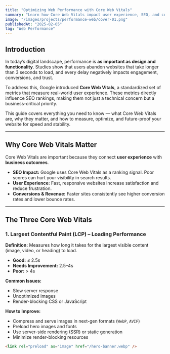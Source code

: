 ```yaml
---
title: "Optimizing Web Performance with Core Web Vitals"
summary: "Learn how Core Web Vitals impact user experience, SEO, and conversions — and discover practical strategies to optimize your website for speed, responsiveness, and stability."
image: "/images/projects/performance-web/cover-01.png"
publishedAt: "2025-02-05"
tag: "Web Performance"
---
```


## Introduction

In today’s digital landscape, performance is **as important as design and functionality**. Studies show that users abandon websites that take longer than 3 seconds to load, and every delay negatively impacts engagement, conversions, and trust.  

To address this, Google introduced **Core Web Vitals**, a standardized set of metrics that measure real-world user experience. These metrics directly influence SEO rankings, making them not just a technical concern but a business-critical priority.  

This guide covers everything you need to know — what Core Web Vitals are, why they matter, and how to measure, optimize, and future-proof your website for speed and stability.  

---

## Why Core Web Vitals Matter

Core Web Vitals are important because they connect **user experience** with **business outcomes**.  

- **SEO Impact:** Google uses Core Web Vitals as a ranking signal. Poor scores can hurt your visibility in search results.  
- **User Experience:** Fast, responsive websites increase satisfaction and reduce frustration.  
- **Conversions & Revenue:** Faster sites consistently see higher conversion rates and lower bounce rates.  

---

## The Three Core Web Vitals

### 1. Largest Contentful Paint (LCP) – Loading Performance

**Definition:** Measures how long it takes for the largest visible content (image, video, or heading) to load.  
- **Good:** ≤ 2.5s  
- **Needs Improvement:** 2.5–4s  
- **Poor:** > 4s  

**Common Issues:**  
- Slow server response  
- Unoptimized images  
- Render-blocking CSS or JavaScript  

**How to Improve:**  
- Compress and serve images in next-gen formats (`WebP`, `AVIF`)  
- Preload hero images and fonts  
- Use server-side rendering (SSR) or static generation  
- Minimize render-blocking resources  

```html
<link rel="preload" as="image" href="/hero-banner.webp" />
